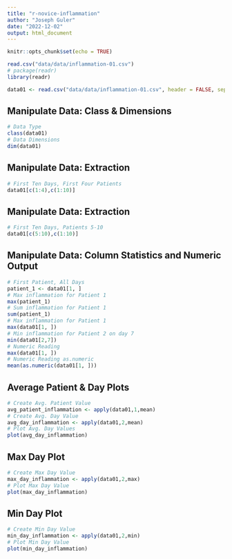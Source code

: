 ```yaml
---
title: "r-novice-inflammation"
author: "Joseph Guler"
date: "2022-12-02"
output: html_document
---
```


```r
knitr::opts_chunk$set(echo = TRUE)

read.csv("data/data/inflammation-01.csv")
# package(readr)
library(readr)

data01 <- read.csv("data/data/inflammation-01.csv", header = FALSE, sep = ',')
```

## Manipulate Data: Class & Dimensions

```r
# Data Type 
class(data01)
# Data Dimensions
dim(data01)
```
## Manipulate Data: Extraction 
```r
# First Ten Days, First Four Patients
data01[c(1:4),c(1:10)]
```
## Manipulate Data: Extraction
```r
# First Ten Days, Patients 5-10
data01[c(5:10),c(1:10)]
```

## Manipulate Data: Column Statistics and Numeric Output

```r
# First Patient, All Days
patient_1 <- data01[1, ]
# Max inflammation for Patient 1
max(patient_1)
# Sum inflammation for Patient 1
sum(patient_1)
# Max inflammation for Patient 1
max(data01[1, ])
# Min inflammation for Patient 2 on day 7
min(data01[2,7])
# Numeric Reading 
max(data01[1, ])
# Numeric Reading as.numeric
mean(as.numeric(data01[1, ]))
```

## Average Patient & Day Plots

```r
# Create Avg. Patient Value 
avg_patient_inflammation <- apply(data01,1,mean)
# Create Avg. Day Value
avg_day_inflammation <- apply(data01,2,mean)
# Plot Avg. Day Values 
plot(avg_day_inflammation)
```

## Max Day Plot 

```r
# Create Max Day Value 
max_day_inflammation <- apply(data01,2,max)
# Plot Max Day Value 
plot(max_day_inflammation)
```

## Min Day Plot

```r
# Create Min Day Value 
min_day_inflammation <- apply(data01,2,min)
# Plot Min Day Value 
plot(min_day_inflammation)
```

